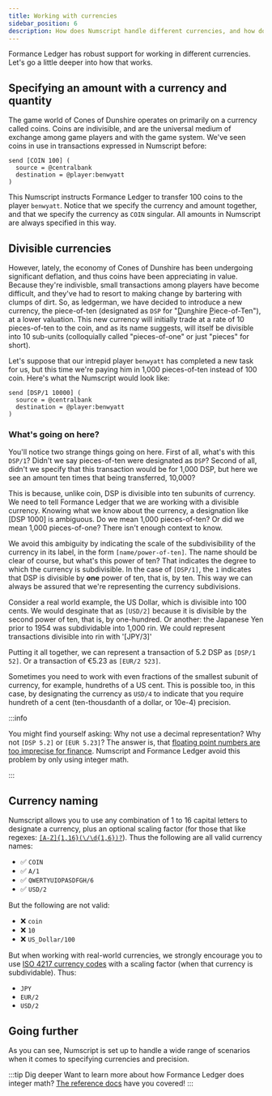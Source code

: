 ```yaml
---
title: Working with currencies
sidebar_position: 6
description: How does Numscript handle different currencies, and how do you specify the level of precision you need to work with?
---
```



Formance Ledger has robust support for working in different currencies. Let's go a little deeper into how that works.

<Prerequisites />

## Specifying an amount with a currency and quantity

The game world of Cones of Dunshire operates on primarily on a currency called coins. Coins are indivisible, and are the universal medium of exchange among game players and with the game system. We've seen coins in use in transactions expressed in Numscript before:

```numscript
send [COIN 100] (
  source = @centralbank
  destination = @player:benwyatt
)
```

This Numscript instructs Formance Ledger to transfer 100 coins to the player `benwyatt`. Notice that we specify the currency and amount together, and that we specify the currency as `COIN` singular. All amounts in Numscript are always specified in this way.

## Divisible currencies

However, lately, the economy of Cones of Dunshire has been undergoing significant deflation, and thus coins have been appreciating in value. Because they're indivisble, small transactions among players have become difficult, and they've had to resort to making change by bartering with clumps of dirt. So, as ledgerman, we have decided to introduce a new currency, the piece-of-ten (designated as `DSP` for "<u>D</u>un<u>s</u>hire <u>P</u>iece-of-Ten"), at a lower valuation. This new currency will initially trade at a rate of 10 pieces-of-ten to the coin, and as its name suggests, will itself be divisible into 10 sub-units (colloquially called "pieces-of-one" or just "pieces" for short).

Let's suppose that our intrepid player `benwyatt` has completed a new task for us, but this time we're paying him in 1,000 pieces-of-ten instead of 100 coin. Here's what the Numscript would look like:

```numscript
send [DSP/1 10000] (
  source = @centralbank
  destination = @player:benwyatt
)
```

### What's going on here?

You'll notice two strange things going on here. First of all, what's with this `DSP/1`? Didn't we say pieces-of-ten were designated as `DSP`? Second of all, didn't we specify that this transaction would be for 1,000 DSP, but here we see an amount ten times that being transferred, 10,000?

This is because, unlike coin, DSP is divisible into ten subunits of currency. We need to tell Formance Ledger that we are working with a divisible currency. Knowing what we know about the currency, a designation like [DSP 1000] is ambiguous. Do we mean 1,000 pieces-of-ten? Or did we mean 1,000 pieces-of-one? There isn't enough context to know.

We avoid this ambiguity by indicating the scale of the subdivisibility of the currency in its label, in the form `[name/power-of-ten]`. The name should be clear of course, but what's this power of ten? That indicates the degree to which the currency is subdivisible. In the case of `[DSP/1]`, the `1` indicates that DSP is divisible by **one** power of ten, that is, by ten. This way we can always be assured that we're representing the currency subdivisions.

Consider a real world example, the US Dollar, which is divisible into 100 cents. We would desginate that as `[USD/2]` because it is divisible by the second power of ten, that is, by one-hundred. Or another: the Japanese Yen prior to 1954 was subdividable into 1,000 rin. We could represent transactions divisible into rin with '[JPY/3]'

Putting it all together, we can represent a transaction of 5.2 DSP as `[DSP/1 52]`. Or a transaction of €5.23 as `[EUR/2 523]`.


Sometimes you need to work with even fractions of the smallest subunit of currency, for example, hundreths of a US cent. This is possible too, in this case, by designating the currency as `USD/4` to indicate that you require hundreth of a cent (ten-thousdanth of a dollar, or 10e-4) precision.

:::info

You might find yourself asking: Why not use a decimal representation? Why not `[DSP 5.2]` or `[EUR 5.23]`? The answer is, that [floating point numbers are too imprecise for finance](https://www.youtube.com/watch?v=yZjCQ3T5yXo). Numscript and Formance Ledger avoid this problem by only using integer math.

:::

## Currency naming

Numscript allows you to use any combination of 1 to 16 capital letters to designate a currency, plus an optional scaling factor (for those that like regexes: [`[A-Z]{1,16}(\/\d{1,6})?`](https://regex101.com/r/X53wwg/1)). Thus the following are all valid currency names:

* ✅ `COIN`
* ✅ `A/1`
* ✅ `QWERTYUIOPASDFGH/6`
* ✅ `USD/2`

But the following are not valid:

* ❌ `coin`
* ❌ `10`
* ❌ `US_Dollar/100`

But when working with real-world currencies, we strongly encourage you to use [ISO 4217 currency codes](https://en.wikipedia.org/wiki/ISO_4217) with a scaling factor (when that currency is subdividable). Thus:

 * `JPY`
 * `EUR/2`
 * `USD/2`

## Going further

As you can see, Numscript is set up to handle a wide range of scenarios when it comes to specifying currencies and precision.

:::tip Dig deeper
Want to learn more about how Formance Ledger does integer math? [The reference docs](../../reference/rounding.mdx) have you covered!
:::

